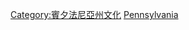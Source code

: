 {{Commons cat|Sports in Pennsylvania}}

[[Category:賓夕法尼亞州文化|Category:賓夕法尼亞州文化]]
[[Category:美國各州體育|Pennsylvania]]